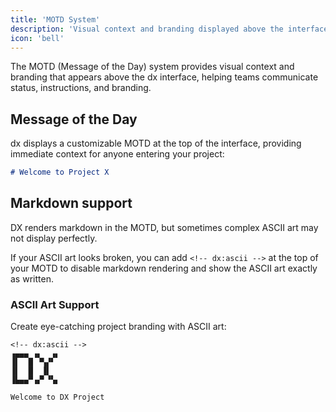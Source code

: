 ```yaml
---
title: 'MOTD System'
description: 'Visual context and branding displayed above the interface for better project communication'
icon: 'bell'
---
```


The MOTD (Message of the Day) system provides visual context and branding that appears above the dx interface, helping teams communicate status, instructions, and branding.

## Message of the Day

dx displays a customizable MOTD at the top of the interface, providing immediate context for anyone entering your project:

```markdown
# Welcome to Project X
```

## Markdown support

DX renders markdown in the MOTD, but sometimes complex ASCII art may not display perfectly.  

If your ASCII art looks broken, you can add `<!-- dx:ascii -->` at the top of your MOTD to disable markdown rendering and show the ASCII art exactly as written.

### ASCII Art Support
Create eye-catching project branding with ASCII art:

```text
<!-- dx:ascii -->
▗▄▄▄ ▗▖  ▗▖
▐▌  █ ▝▚▞▘ 
▐▌  █  ▐▌  
▐▙▄▄▀▗▞▘▝▚▖

Welcome to DX Project
```
